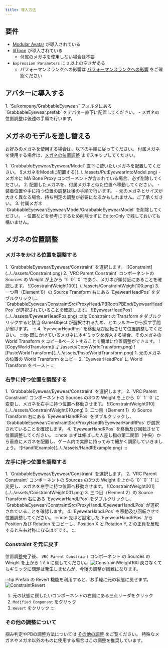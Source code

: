 ```yaml
---
title: 導入方法
---
```



## 要件

- [Modular Avatar](https://modular-avatar.nadena.dev) が導入されている
- [lilToon](https://lilxyzw.github.io/lilToon/) が導入されている
  - 付属のメガネを使用しない場合は不要
- `Expression Parameters` に `3` 以上の空きがある
  - パフォーマンスランクへの影響は [パフォーマンスランクへの影響](../references/performance-rank/) をご確認ください

## アバターに導入する

<Steps>
1. `Suikompany/GrabbableEyewear/` フォルダにある `GrabbableEyewear.prefab` をアバター直下に配置してください。
    - メガネの位置調整は後述の手順で行います。
</Steps>

## メガネのモデルを差し替える

お好みのメガネを使用する場合は、以下の手順に従ってください。
付属メガネを使用する場合は、[メガネの位置調整](#メガネの位置調整) までスキップしてください。

<Steps>
1. `GrabbableEyewear/Eyewear/Model` 直下に使いたいメガネを配置してください。
    ![メガネをModelに配置する](../../assets/PutEyewearIntoModel.png)
    - メガネに MA Bone Proxy コンポーネントが含まれている場合、必ず削除してください。
2. 配置したメガネを、付属メガネと似た位置へ移動してください。
    - 装着位置や手に持つ位置の調整は後の手順で行います。
    - 元のメガネとサイズが大きく異なる場合、持ち判定の調整が必要になるかもしれません。ご了承ください。
3. 付属メガネ `GrabbableEyewear/Eyewear/Model/GrabbableEyewearModel` を削除してください。
    - 位置などを参考にするため削除せずに EditorOnly で残しておいても構いません。
</Steps>

## メガネの位置調整

### メガネをかける位置を調整する

<Steps>
1. `GrabbableEyewear/Eyewear/Constraint` を選択します。
    ![Constraint](../../assets/Constraint.png)
2. `VRC Parent Constraint` コンポーネントの Sources の Weight が上から `1` `0` `0` であり、メガネが頭付近にあることを確認します。
    ![ConstraintWeight100](../../assets/ConstraintWeight100.png)
3. 一つ目（Element 0）の Source Transform 右にある `EyewearHeadPos` をダブルクリックし、`GrabbableEyewear/ConstraintSrc/ProxyHead/PBRoot/PBEnd/EyewearHeadPos` が選択されていることを確認します。
    ![EyewearHeadPos](../../assets/EyewearHeadPos.png)
    :::tip
    Constraint の Transform をダブルクリックすると該当 GameObject が選択されるため、ヒエラルキーから探す手間が省けます。
    :::
4. `EyewearHeadPos` を移動及び回転させて位置調整してください。
    :::tip
    既にかけているメガネに本ギミックを導入する場合、そのメガネの World Transform をコピー&ペーストすることで簡単に位置調整ができます。
    ![CopyWorldTransform](../../assets/CopyWorldTransform.png)
    ![PasteWorldTransform](../../assets/PasteWorldTransform.png)
    1. 元のメガネの位置の World Transform をコピー
    2. `EyewearHeadPos` に World Transform をペースト
    :::
</Steps>

### 右手に持つ位置を調整する

<Steps>
1. `GrabbableEyewear/Eyewear/Constraint` を選択します。
2. `VRC Parent Constraint` コンポーネントの Sources の3つの Weight を上から `0` `1` `0` に変更し、メガネを右手に持つ位置へ移動させます。
    ![ConstraintWeight010](../../assets/ConstraintWeight010.png)
3. 二つ目（Element 1）の Source Transform 右にある `EyewearHandRPos` をダブルクリックし、`GrabbableEyewear/ConstraintSrc/ProxyHandR/EyewearHandRPos` が選択されていることを確認します。
4. `EyewearHandRPos` を移動及び回転させて位置調整してください。
    :::note
    まずは伸ばした人差し指の第二関節（中央）から垂直にメガネを配置し、ゲーム内で実際に持ってみて細かく調節していきましょう。
    ![HandRExample](../../assets/HandRExample.png)
    :::
</Steps>

### 左手に持つ位置を調整する

<Steps>
1. `GrabbableEyewear/Eyewear/Constraint` を選択します。
2. `VRC Parent Constraint` コンポーネントの Sources の3つの Weight を上から `0` `0` `1` に変更し、メガネを左手に持つ位置へ移動させます。
    ![ConstraintWeight001](../../assets/ConstraintWeight001.png)
3. 三つ目（Element 2）の Source Transform 右にある `EyewearHandLPos` をダブルクリックし、`GrabbableEyewear/ConstraintSrc/ProxyHandL/EyewearHandLPos` が選択されていることを確認します。
4. `EyewearHandLPos` を移動及び回転させて位置調整してください。
    :::note
    先ほど設定した `EyewearHandRPos` から Position 及び Rotation をコピーし、Position X と Rotation Y, Z の正負を反転すると左右対称になるはずです。
    :::
</Steps>

### Constraint を元に戻す

位置調整完了後、 `VRC Parent Constraint` コンポーネント の Sources の Weight を上から `1` `0` `0` に戻してください。
![ConstraintWeight100](../../assets/ConstraintWeight100.png)
戻さなくてもギミックに問題は発生しませんが、今後の調整が困難になります。

:::tip
Prefab の Revert 機能を利用すると、お手軽に元の状態に戻せます。
![ConstraintRevert](../../assets/ConstraintRevert.png)
1. 元の状態に戻したいコンポーネントの右側にある三点リーダをクリック
2. `Modified Component` をクリック
3. `Revert` をクリック
:::

### その他の調整について

掴み判定やPBの調整方法については [その他の調整](../references/adjustment/) をご覧ください。
特殊なメガネやメガネ以外のものに使用する場合はこの調整を推奨しています。
